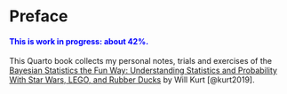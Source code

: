 # Preface {.unnumbered}

::: {.callout-note style="color: blue;"}
#### This is work in progress: about 42%.
:::

This Quarto book collects my personal notes, trials and exercises of the
[Bayesian Statistics the Fun Way: Understanding Statistics and
Probability With Star Wars, LEGO, and Rubber
Ducks](https://nostarch.com/learnbayes) by
Will Kurt [@kurt2019].
